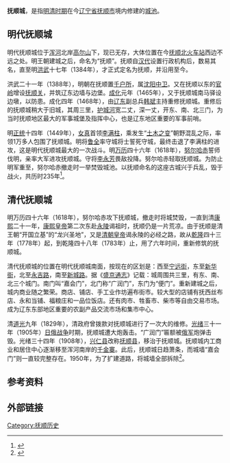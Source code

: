 {{refimprove|time=2015-02-13T07:32:45+00:00}}
{{Not|抚顺市}}
'''抚顺城'''，是指[[明清时期|明清时期]]在今[[辽宁省|辽宁省]][[抚顺市|抚顺市]]境内修建的[[城池|城池]]。

== 明代抚顺城 ==
明代抚顺城位于[[浑河|浑河]]北岸[[高尔山|高尔山]]下，现已无存，大体位置在今[[抚顺北火车站|抚顺北火车站]]西边不远之处。明王朝建城之后，命名为“抚顺”。抚顺自[[汉代|汉代]]设置行政机构后，数易其名，直至明[[洪武|洪武]]十七年（1384年），才正式定名为抚顺，并沿用至今。

洪武二十一年（1388年），明朝在抚顺置[[千户所|千户所]]，属[[沈阳中卫|沈阳中卫]]。又在抚顺以东的[[官岭|官岭]]增设[[抚顺关|抚顺关]]，并筑辽东边墙与边堡。[[成化|成化]]元年（1465年），又于抚顺城南马驿设边墩，以防患。成化四年（1468年），由[[辽东|辽东]]副总兵[[韩斌|韩斌]]主持重修抚顺城。重修后的抚顺城稍大于旧城，其周三里，[[护城河|护城河]]宽二丈，深一丈，开东、南、北三门，为当时抚顺地区最大的军事城堡及指挥中心，也是辽东地区重要的军事前哨。

明[[正统_(年号)|正统]]十四年（1449年），[[女真|女真]]首领[[李满柱|李满柱]]，乘发生“[[土木之变|土木之变]]”朝野混乱之际，率领1万多人包围了抚顺城。明将[[鲁全|鲁全]]率守城将士誓死守城，最终击退了李满柱的进攻，这是明代抚顺城最大的一次战斗。明[[万历|万历]]四十六年（1618年），[[努尔哈赤|努尔哈赤]]誓师伐明，亲率大军进攻抚顺城。守将[[李永芳|李永芳]]畏敌投降。努尔哈赤轻取抚顺城。为防止明军重至，努尔哈赤撤走时一举焚毁城池。以抚顺命名的这座古城兴于兵乱，毁于战火，共历时235年<ref name="book_10397137_p127-128">{{cite book zh| language =zh-hans| author =《中国城市综合实力五十强丛书·抚顺市》编委会／编| title =《中国城市综合实力五十强丛书·抚顺市》>第三章 综合实力>第十八节 旅游风光>明代抚顺城| format =| url =http://book.xuexi365.com/ebook/detail_10397137.html| date =1994年03月1日第1版| publisher =中国城市出版社| location =北京| id =ISBN 750740641| accessdate =1994年03月1日第1次印刷| pages =第127－128页| archive-date =2018年9月29日| archive-url =https://web.archive.org/web/20180929114737/http://book.xuexi365.com/ebook/detail_10397137.html| dead-url =yes}}</ref>。

== 清代抚顺城 ==
明万历四十六年（1618年），努尔哈赤攻下抚顺城，撤走时将城焚毁，一直到清[[康熙|康熙]]二十一年，[[康熙皇帝|康熙皇帝]]第二次东赴[[清永陵|永陵]]谒祖时，抚顺仍是一片荒凉。由于抚顺是清王朝“开国立基”的“龙兴圣地”，又是[[清朝皇帝|清朝皇帝]]谒永陵的必经之路，故从[[乾隆|乾隆]]四十三年（1778年）起，到乾隆四十八年（1783年）止，用了六年时间，重新修筑的抚顺城。

清代抚顺城的位置在明代抚顺城南面，按现在的区划是：西至[[宁远街|宁远街]]，东至[[新华街|新华街]]，北至[[永吉路|永吉路]]，南至[[新城路|新城路]]。据《[[盛京通志|盛京通志]]》记载：城周围共三里，有东、南、北三个城门。南门叫“嘉会门”，北门称“广润门”，东门为“便门”。重新建城之后，城内商业随之繁荣。商店、铺店、手工业作坊遍布街市。较大型的店铺有抚西丝布店、永和当铺、福粮庄和一品位饭店。还有肉市、牲畜市、柴市等自由交易市场。成为辽东东部地区重要的农副产品交流市场和集市中心。

清[[道光|道光]]九年（1829年），清政府曾拨款对抚顺城进行了一次大的维修。[[光绪|光绪]]三十一年（1905年）[[日俄战争|日俄战争]]时期，抚顺城遭大炮轰击。“广润门”匾额被[[俄军|俄军]]炮弹击毁。光绪三十四年（1908年），[[兴仁县|兴仁县]]改称[[抚顺县|抚顺县]]，移治于抚顺城。抚顺城内工商业和居住中心逐渐移至浑河南岸的[[千金寨|千金寨]]。此后，抚顺城日趋萧条，而城墙“嘉会门”则一直较完整存在。1950年，为了扩建道路，将城墙全部拆除<ref name="book_10397137_p129">{{cite book zh| language =zh-hans| author =《中国城市综合实力五十强丛书·抚顺市》编委会／编| title =《中国城市综合实力五十强丛书·抚顺市》>第三章 综合实力>第十八节 旅游风光>明代抚顺城| format =| url =http://book.xuexi365.com/ebook/detail_10397137.html| date =1994年03月1日第1版| publisher =中国城市出版社| location =北京| id =ISBN 750740641| accessdate =1994年03月1日第1次印刷| pages =第129页| archive-date =2018年9月29日| archive-url =https://web.archive.org/web/20180929114737/http://book.xuexi365.com/ebook/detail_10397137.html| dead-url =yes}}</ref>。

== 参考资料 ==
{{Reflist}}

== 外部链接 ==

{{DEFAULTSORT:Fǔshùnchéng}}
[[Category:抚顺历史|Category:抚顺历史]]